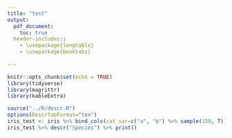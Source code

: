 ```yaml
---
title: "test"
output:
  pdf_document:
    toc: true
  header-includes::
    - \usepackage{longtable}
    - \usepackage{booktabs}
  
---
```


```r
knitr::opts_chunk$set(echo = TRUE)
library(tidyverse)
library(magrittr)
library(kableExtra)
```



```r
source("../R/descr.R")
options(DescrTabFormat="tex")
iris_test <- iris %>% bind_cols(cat_var=c("a", "b") %>% sample(150, T))
iris_test %>% descr("Species") %>% print()

```

